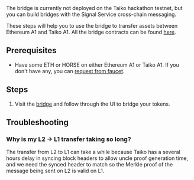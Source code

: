 
<Callout type="info">
  The bridge is currently not deployed on the Taiko hackathon testnet, but you can build bridges with the Signal Service cross-chain messaging.
</Callout>

These steps will help you to use the bridge to transfer assets between Ethereum A1 and Taiko A1. All the bridge contracts can be found [here](/docs/reference/contract-addresses).

## Prerequisites

- Have some ETH or HORSE on either Ethereum A1 or Taiko A1. If you don't have any, you can [request from faucet](/docs/guides/request-from-faucet).

## Steps

1. Visit the [bridge](https://bridge.a1.taiko.xyz/) and follow through the UI to bridge your tokens.

## Troubleshooting

### Why is my L2 -> L1 transfer taking so long?

The transfer from L2 to L1 can take a while because Taiko has a several hours delay in syncing block headers to allow uncle proof generation time, and we need the synced header to match so the Merkle proof of the message being sent on L2 is valid on L1.
